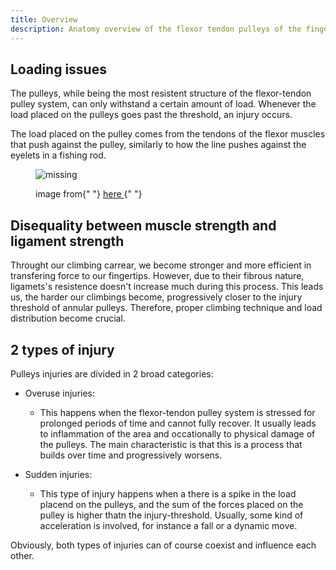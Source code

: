 ```yaml
---
title: Overview
description: Anatomy overview of the flexor tendon pulleys of the finger
---
```



## Loading issues

The pulleys, while being the most resistent structure of the flexor-tendon pulley system, can only withstand a certain amount of load. Whenever the load placed on the pulleys goes past the threshold, an injury occurs.

The load placed on the pulley comes from the tendons of the flexor muscles that push against the pulley, similarly to how the line pushes against the eyelets in a fishing rod.

<figure>
  <img src={Rod} alt="missing" style={{ width: "60%", marginLeft: "20%" }} />
  <figcaption>
    <p>
      image from{" "}
      <a href="https://www.clipartlogo.com/istock/icon-fishing-rod-vector-1724367.html">
        here
      </a>{" "}
    </p>
  </figcaption>
</figure>

## Disequality between muscle strength and ligament strength

Throught our climbing carrear, we become stronger and more efficient in transfering force to our fingertips. However, due to their fibrous nature, ligamets's resistence doesn't increase much during this process. This leads us, the harder our climbings become, progressively closer to the injury threshold of annular pulleys. Therefore, proper climbing technique and load distribution become crucial.

## 2 types of injury

Pulleys injuries are divided in 2 broad categories:

- Overuse injuries:

  - This happens when the flexor-tendon pulley system is stressed for prolonged periods of time and cannot fully recover. It usually leads to inflammation of the area and occationally to physical damage of the pulleys. The main characteristic is that this is a process that builds over time and progressively worsens.

- Sudden injuries:
  - This type of injury happens when a there is a spike in the load placend on the pulleys, and the sum of the forces placed on the pulley is higher thatn the injury-threshold. Usually, some kind of acceleration is involved, for instance a fall or a dynamic move.

Obviously, both types of injuries can of course coexist and influence each other.
